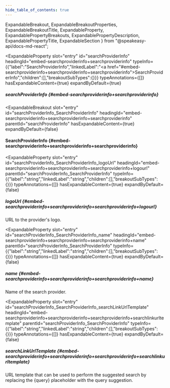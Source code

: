 ```yaml
---
hide_table_of_contents: true
---
```

  ExpandableBreakout,
  ExpandableBreakoutProperties,
  ExpandableBreakoutTitle,
  ExpandableProperty,
  ExpandablePropertyBreakouts,
  ExpandablePropertyDescription,
  ExpandablePropertyTitle,
  ExpandableSection
} from "@speakeasy-api/docs-md-react";

<ExpandableSection>

<ExpandableProperty
  slot="entry"
  id="searchProviderInfo"
  headingId="embed-searchproviderinfo+searchproviderinfo"
  typeInfo={{"label":"SearchProviderInfo","linkedLabel":"<a href=\"#embed-searchproviderinfo+searchproviderinfo+searchproviderinfo\">SearchProviderInfo</a>","children":[],"breakoutSubTypes":{}}}
  typeAnnotations={[]}
  hasExpandableContent={true}
  expandByDefault={true}
>

<ExpandablePropertyTitle slot="title">

##### searchProviderInfo \{#embed-searchproviderinfo+searchproviderinfo\}

</ExpandablePropertyTitle>

<ExpandablePropertyBreakouts slot="breakouts">

<ExpandableBreakout
  slot="entry"
  id="searchProviderInfo_SearchProviderInfo"
  headingId="embed-searchproviderinfo+searchproviderinfo+searchproviderinfo"
  parentId="searchProviderInfo"
  hasExpandableContent={true}
  expandByDefault={false}
>

<ExpandableBreakoutTitle slot="title">

#### SearchProviderInfo \{#embed-searchproviderinfo+searchproviderinfo+searchproviderinfo\}

</ExpandableBreakoutTitle>

<ExpandableBreakoutProperties slot="properties">

<ExpandableProperty
  slot="entry"
  id="searchProviderInfo_SearchProviderInfo_logoUrl"
  headingId="embed-searchproviderinfo+searchproviderinfo+searchproviderinfo+logourl"
  parentId="searchProviderInfo_SearchProviderInfo"
  typeInfo={{"label":"string","linkedLabel":"string","children":[],"breakoutSubTypes":{}}}
  typeAnnotations={[]}
  hasExpandableContent={true}
  expandByDefault={false}
>

<ExpandablePropertyTitle slot="title">

##### logoUrl \{#embed-searchproviderinfo+searchproviderinfo+searchproviderinfo+logourl\}

</ExpandablePropertyTitle>

<ExpandablePropertyDescription slot="description">

URL to the provider's logo.

</ExpandablePropertyDescription>

</ExpandableProperty>

<ExpandableProperty
  slot="entry"
  id="searchProviderInfo_SearchProviderInfo_name"
  headingId="embed-searchproviderinfo+searchproviderinfo+searchproviderinfo+name"
  parentId="searchProviderInfo_SearchProviderInfo"
  typeInfo={{"label":"string","linkedLabel":"string","children":[],"breakoutSubTypes":{}}}
  typeAnnotations={[]}
  hasExpandableContent={true}
  expandByDefault={false}
>

<ExpandablePropertyTitle slot="title">

##### name \{#embed-searchproviderinfo+searchproviderinfo+searchproviderinfo+name\}

</ExpandablePropertyTitle>

<ExpandablePropertyDescription slot="description">

Name of the search provider.

</ExpandablePropertyDescription>

</ExpandableProperty>

<ExpandableProperty
  slot="entry"
  id="searchProviderInfo_SearchProviderInfo_searchLinkUrlTemplate"
  headingId="embed-searchproviderinfo+searchproviderinfo+searchproviderinfo+searchlinkurltemplate"
  parentId="searchProviderInfo_SearchProviderInfo"
  typeInfo={{"label":"string","linkedLabel":"string","children":[],"breakoutSubTypes":{}}}
  typeAnnotations={[]}
  hasExpandableContent={true}
  expandByDefault={false}
>

<ExpandablePropertyTitle slot="title">

##### searchLinkUrlTemplate \{#embed-searchproviderinfo+searchproviderinfo+searchproviderinfo+searchlinkurltemplate\}

</ExpandablePropertyTitle>

<ExpandablePropertyDescription slot="description">

URL template that can be used to perform the suggested search by replacing the \{query\} placeholder with the query suggestion.

</ExpandablePropertyDescription>

</ExpandableProperty>

</ExpandableBreakoutProperties>

</ExpandableBreakout>

</ExpandablePropertyBreakouts>

</ExpandableProperty>

</ExpandableSection>